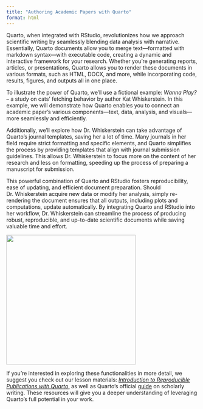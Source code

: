 ```yaml
---
title: "Authoring Academic Papers with Quarto"
format: html
---
```


Quarto, when integrated with RStudio, revolutionizes how we approach scientific writing by seamlessly blending data analysis with narrative. Essentially, Quarto documents allow you to merge text—formatted with markdown syntax—with executable code, creating a dynamic and interactive framework for your research. Whether you're generating reports, articles, or presentations, Quarto allows you to render these documents in various formats, such as HTML, DOCX, and more, while incorporating code, results, figures, and outputs all in one place.

To illustrate the power of Quarto, we'll use a fictional example: *Wanna Play?* – a study on cats' fetching behavior by author Kat Whiskerstein. In this example, we will demonstrate how Quarto enables you to connect an academic paper's various components—text, data, analysis, and visuals—more seamlessly and efficiently.

Additionally, we'll explore how Dr. Whiskerstein can take advantage of Quarto's journal templates, saving her a lot of time. Many journals in her field require strict formatting and specific elements, and Quarto simplifies the process by providing templates that align with journal submission guidelines. This allows Dr. Whiskerstein to focus more on the content of her research and less on formatting, speeding up the process of preparing a manuscript for submission.

This powerful combination of Quarto and RStudio fosters reproducibility, ease of updating, and efficient document preparation. Should Dr. Whiskerstein acquire new data or modify her analysis, simply re-rendering the document ensures that all outputs, including plots and computations, update automatically. By integrating Quarto and RStudio into her workflow, Dr. Whiskerstein can streamline the process of producing robust, reproducible, and up-to-date scientific documents while saving valuable time and effort.

![](img/Kat-researcher.jpg){fig-align="center" width="340"}

If you're interested in exploring these functionalities in more detail, we suggest you check out our lesson materials: [*Introduction to Reproducible Publications with Quarto*,](https://carpentries-incubator.github.io/reproducible-publications-quarto) as well as Quarto's official [guide](https://quarto.org) on scholarly writing. These resources will give you a deeper understanding of leveraging Quarto's full potential in your work.